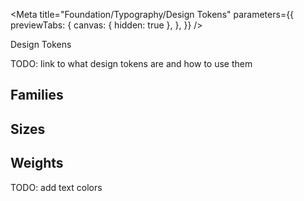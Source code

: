 
<Meta
  title="Foundation/Typography/Design Tokens"
  parameters={{
    previewTabs: {
      canvas: { hidden: true },
    },
  }}
/>

<bal-doc-banner subtitle="Foundation/Typography" color="purple">
  Design Tokens
</bal-doc-banner>

<bal-doc-lead>TODO: link to what design tokens are and how to use them</bal-doc-lead>

<h2>Families</h2>

<bal-doc-tokens-font></bal-doc-tokens-font>

<h2>Sizes</h2>

<bal-doc-tokens-font-sizes></bal-doc-tokens-font-sizes>

<h2>Weights</h2>

<bal-doc-tokens-font-weight></bal-doc-tokens-font-weight>

TODO: add text colors

<bal-doc-github link="/stories/foundation/typography/00-overview.stories.mdx"></bal-doc-github>
